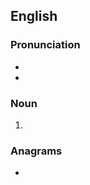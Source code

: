 {{also|Macs}}
==English==

===Pronunciation===
* {{IPA|/mæks/|lang=en}}
* {{homophones|macks|max|lang=en}}

===Noun===
{{head|en|noun plural form}}

# {{plural of|mac|lang=en}}

===Anagrams===
* {{anagrams|en|ACMs|CAMs|CASM|CSMA|M. A. Sc.|M.A.Sc.|MASc|SMAC|cams|masc|masc.|mcas|scam}}